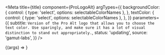 

<Meta
  title={title}
  component={ProLogoAlt}
  argTypes={{
    backgroundColor: {
      control: { type: 'select', options: selectableColorNames },
    },
    textColor: {
      control: { type: 'select', options: selectableColorNames },
    },
  }}
  parameters={{
    subtitle: `Version of the Pro Alt logo that allows you to choose the text color. Use sparingly, and make sure it has a lot of visual distinction to stand out appropriately.`,
    status: 'updating',
    source: 'gamut-labs',
  }}
/>

<Canvas withSource="open">
  <Story name="ProLogoAlt">{(args) => <ProLogoAlt {...args} />}</Story>
</Canvas>

<Props story="ProLogoAlt" />
